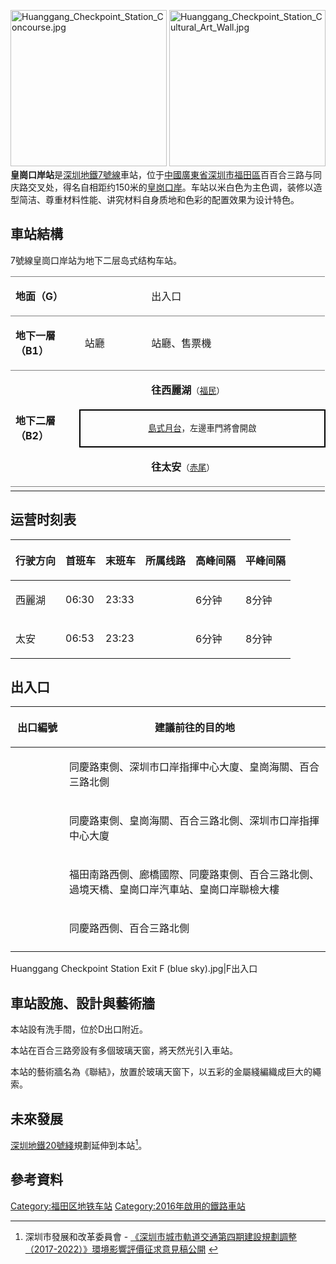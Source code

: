 {{noteTA
|G1=Transport
}}
{{Otheruses|福田口岸站|subject=位于皇岗口岸附近的深圳地铁7号线车站|other=位于[[深圳地铁4号线|深圳地铁4号线]]，曾被称作“皇岗站”的车站}}
{{Infobox station
|name = 皇崗口岸
|pinyin = 
|eng_name = Huanggang Checkpoint
|formername = 
|livery = #708090
|namecolour = white
|linecolour = {{深圳地鐵色彩|7}}
|linecolour2 =
|linecolour3 =
|image = Huanggang Checkpoint Station Platform (revised).jpg
|caption =
| country = {{PRC}}
| borough = [[广东省|广东省]][[深圳市|深圳市]][[福田區|福田區]][[福田街道_(深圳市)|福田街道]]
| address = 百合三路与同庆路交叉处
|coordinates =
|map =
|colour = {{colorbox|#708090}} 灰色
|line = {{深圳地鐵|7|sl}} 
|station_hours =
|hours=
|connection =
|opened = {{深圳地鐵|7|s}}：2016年10月28日
|services = {{Adjacent stations|system=Shenzhen Metro |line1=7|left1=福民|right1=赤尾}}
|structure = 地下車站
|platformtype = [[島式月台|島式月台]]
|platform = 2
|exits =
|elevator =
|escalator =
|route_map ={{Routemap|inline=yes|legend=no|map=
utSTRf!~MFADEg\utSTRg!~MFADEg~~{{rmri|u}}[[赤尾站|赤尾]]
utSTR+BSl\utSTR+BSr!~num1r
utSTR+BSl!~num2l\utSTR+BSr~~'''B2'''
utSTRf!~MFADEf\utSTRg!~MFADEf~~{{rmri|d}}[[福民站|福民]]
}}}}
[[File:Huanggang_Checkpoint_Station_Concourse.jpg|250px]]
[[File:Huanggang_Checkpoint_Station_Cultural_Art_Wall.jpg|250px]]
'''皇崗口岸站'''是[[深圳地鐵|深圳地鐵]][[深圳地鐵7號線|7號線]]車站，位于[[中華人民共和國|中國]][[廣東省|廣東省]][[深圳市|深圳市]][[福田區|福田區]]百百合三路与同庆路交叉处，得名自相距约150米的[[皇岗口岸|皇岗口岸]]。车站以米白色为主色调，装修以造型简洁、尊重材料性能、讲究材料自身质地和色彩的配置效果为设计特色。

==車站結構==
7號線皇崗口岸站为地下二层岛式结构车站。

{|cellspacing=0 cellpadding=3
|-
|style="border-top:solid 1px gray;border-bottom:solid 1px gray;" valign=top width=100|'''地面（G）'''
|style="border-top:solid 1px gray;border-bottom:solid 1px gray;" valign=top width=100|
|style="border-top:solid 1px gray;border-bottom:solid 1px gray;" valign=top width=300|出入口
|-
|style="border-top:solid 1px gray;border-bottom:solid 1px gray;" valign=top width=100|'''地下一層（B1）'''
|style="border-top:solid 1px gray;border-bottom:solid 1px gray;" valign=top width=100|站廳
|style="border-top:solid 1px gray;border-bottom:solid 1px gray;" valign=top width=300|站廳、售票機
|-
|style="border-bottom:solid 1px gray;" rowspan=3 valign=top|'''地下二層（B2）'''
|{{深圳地铁站台|line=7|platform=1}}
|{{arrow|L}} '''{{深圳地鐵|7|c}} 往西麗湖'''<small>（[[福民站|福民]]）</small>
|-
|style="border-right:solid 2px black;border-left:solid 2px black;border-top:solid 2px black;border-bottom:solid 2px black;" colspan=2|<center><small>[[島式月台|島式月台]]，左邊車門將會開啟</small></center>
|-
|style="border-bottom:solid 1px gray;"|{{深圳地铁站台|line=7|platform=2}}
|style="border-bottom:solid 1px gray;"|'''{{深圳地鐵|7|c}} 往太安'''<small>（[[赤尾站|赤尾]]）</small> {{arrow|R}} 
|-
|}

==运营时刻表==
{| class="wikitable"
|-
! 行驶方向 !! 首班车 !! 末班车 !! 所属线路 !! 高峰间隔 !! 平峰间隔
|-
|西麗湖 || 06:30 || 23:33 || {{深圳地鐵|7|c}}|| 6分钟 || 8分钟
|-
|太安 || 06:53 || 23:23 || {{深圳地鐵|7|c}} || 6分钟 || 8分钟
|}

==出入口==
{| class="wikitable"
! style="width:70px" | 出口編號
! 建議前往的目的地
|-
| {{港鐵出口|C}}
| 同慶路東側、深圳市口岸指揮中心大廈、皇崗海關、百合三路北側
|-
| {{港鐵出口|D}}
| 同慶路東側、皇崗海關、百合三路北側、深圳市口岸指揮中心大廈
|-
| {{港鐵出口|E|附=升}}
| 福田南路西側、廊橋國際、同慶路東側、百合三路北側、過境天橋、皇崗口岸汽車站、皇崗口岸聯檢大樓
|-
| {{港鐵出口|F|附=扶}}
| 同慶路西側、百合三路北側
|-
| bgcolor="#EEEEEE" colspan=2 | {{綠底白字出口|註=扶升}}
|}
<gallery>
Huanggang Checkpoint Station Exit F (blue sky).jpg|F出入口
</gallery>

==車站設施、設計與藝術牆==
本站設有洗手間，位於D出口附近。

本站在百合三路旁設有多個玻璃天窗，將天然光引入車站。

本站的藝術牆名為《聯結》，放置於玻璃天窗下，以五彩的金屬綫編織成巨大的繩索。

==未來發展==
{{深圳未來建設}}
[[深圳地鐵|深圳地鐵]][[深圳地鐵20號綫|20號綫]]規劃延伸到本站<ref name=sz-planning2019>深圳市發展和改革委員會 - [http://www.sz.gov.cn/szfgw/xxgk/qt/tzgg/201902/t20190225_16651234.htm 《深圳市城市軌道交通第四期建設規劃調整（2017-2022）》環境影響評價征求意見稿公開] {{Wayback|url=http://www.sz.gov.cn/szfgw/xxgk/qt/tzgg/201902/t20190225_16651234.htm |date=20190306043759 }}</ref>。

{{深圳地鐵20號線車站}}

==參考資料==
{{Commons Category|Shixia station (Longgang line)}}
{{Reflist}}
{{深圳地鐵7號線車站}}
{{深圳地鐵車站列表|SZM}}

[[Category:福田区地铁车站|Category:福田区地铁车站]]
[[Category:2016年啟用的鐵路車站|Category:2016年啟用的鐵路車站]]